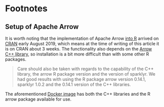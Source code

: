 # Footnotes

## Setup of Apache Arrow

It is worth noting that the implementation of Apache Arrow [into R](https://github.com/apache/arrow/tree/master/r) arrived on [CRAN](https://cran.r-project.org/package=arrow) early August 2019, which means at the time of writing of this article it is on CRAN about 3 weeks. The functionality also depends on the [Arrow C++ library](https://arrow.apache.org/install/), so installation is a bit more difficult than with some other R packages. 

> Care should also be taken with regards to the capability of the C++ library, the arrow R package version and the version of sparklyr. We had good results with using the R package arrow version 0.14.1, sparklyr 1.0.2 and the 0.14.1 version of the C++ libraries.

The aforementioned [Docker image](https://hub.docker.com/repository/docker/jozefhajnala/sparkfromr) has both the C++ libraries and the R arrow package available for use.
